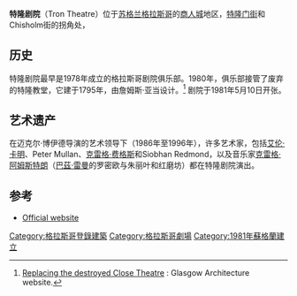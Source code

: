 {{Infobox Theatre
|name           = 特隆剧院
|image          = Tron Theatre, Glasgow.JPG
|address        = [[特隆门街|特隆门街]]63号
|city           = [[格拉斯哥|格拉斯哥]]
|country        = [[苏格兰|苏格兰]]
|architect      = 詹姆斯·亚当
|capacity       = 230
|opened         = 1981
|rebuilt        = 1999
}}
'''特隆剧院'''（Tron Theatre）位于[[苏格兰|苏格兰]][[格拉斯哥|格拉斯哥]]的[[商人城|商人城]]地区，[[特隆门街|特隆门街]]和Chisholm街的拐角处，

==历史==
特隆剧院最早是1978年成立的格拉斯哥剧院俱乐部。1980年，俱乐部接管了废弃的特隆教堂，它建于1795年，由詹姆斯·亚当设计。<ref>[http://www.glasgowarchitecture.co.uk/tron_theatre.htm Replacing the destroyed Close Theatre] {{Wayback|url=http://www.glasgowarchitecture.co.uk/tron_theatre.htm |date=20120927080444 }}: Glasgow Architecture website.</ref> 剧院于1981年5月10日开张。

==艺术遗产==
在迈克尔·博伊德导演的艺术领导下（1986年至1996年），许多艺术家，包括[[艾伦·卡明|艾伦·卡明]]、Peter Mullan、[[克雷格·费格斯|克雷格·费格斯]]和Siobhan Redmond，以及音乐家[[克雷格·阿姆斯特朗|克雷格·阿姆斯特朗]]（[[巴茲·雷曼|巴茲·雷曼]]的罗密欧与朱丽叶和红磨坊）都在特隆剧院演出。

==参考==
{{reflist}}

* [http://www.tron.co.uk/  Official website] {{Wayback|url=http://www.tron.co.uk/ |date=20210305202205 }}
{{coord|55.85686|N|4.24554|W|type:landmark_region:GB|display=title}}

[[Category:格拉斯哥登錄建築|Category:格拉斯哥登錄建築]]
[[Category:格拉斯哥劇場|Category:格拉斯哥劇場]]
[[Category:1981年蘇格蘭建立|Category:1981年蘇格蘭建立]]